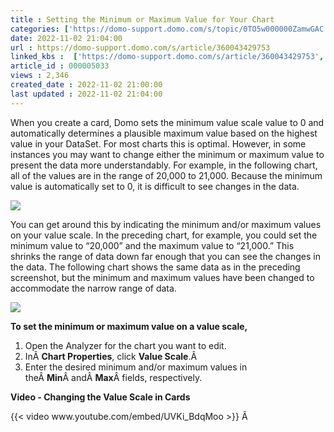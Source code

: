 ```yaml
---
title : Setting the Minimum or Maximum Value for Your Chart
categories: ['https://domo-support.domo.com/s/topic/0TO5w000000ZamwGAC']
date: 2022-11-02 21:04:00
url : https://domo-support.domo.com/s/article/360043429753
linked_kbs :  ['https://domo-support.domo.com/s/article/360043429753', 'https://domo-support.domo.com/s/article/360042925494', 'https://domo-support.domo.com/s/knowledge-base', 'https://domo-support.domo.com/s/article/360043429953', 'https://domo-support.domo.com/s/article/360043429933', 'https://domo-support.domo.com/s/article/360043429693', 'https://domo-support.domo.com/s/topic/0TO5w000000ZamwGAC', 'https://domo-support.domo.com/s/article/360043429913']
article_id : 000005033
views : 2,346
created_date : 2022-11-02 21:00:00
last updated : 2022-11-02 21:04:00
---
```




When you create a card, Domo sets the minimum value scale value to 0 and automatically determines a plausible maximum value based on the highest value in your DataSet. For most charts this is optimal. However, in some instances you may want to change either the minimum or maximum value to present the data more understandably. For example, in the following chart, all of the values are in the range of 20,000 to 21,000. Because the minimum value is automatically set to 0, it is difficult to see changes in the data.


![](0.png)


You can get around this by indicating the minimum and/or maximum values on your value scale. In the preceding chart, for example, you could set the minimum value to "20,000" and the maximum value to "21,000." This shrinks the range of data down far enough that you can see the changes in the data. The following chart shows the same data as in the preceding screenshot, but the minimum and maximum values have been changed to accommodate the narrow range of data.


![](1.png)


**To set the minimum or maximum value on a value scale,**


1. Open the Analyzer for the chart you want to edit.
2. InÂ **Chart Properties**, click **Value Scale**.Â
3. Enter the desired minimum and/or maximum values in theÂ **Min**Â andÂ **Max**Â fields, respectively.


**Video - Changing the Value Scale in Cards**


{{< video www.youtube.com/embed/UVKi_BdqMoo >}}
Â